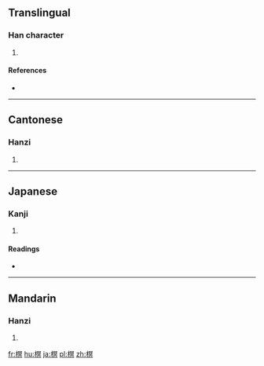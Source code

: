 ==Translingual==

===Han character===
{{Han char|rn=75|rad=木|as=10|sn=14|four=47980|canj=DBAC}}

# {{defn|Han|sort=木10}}

====References====
* {{Han ref|kx=0543.230|dkj=15244|dj=0931.100|hdz=21270.110|uh=69A0|ud=27040|bh=E240|bd=57920}}

----

==Cantonese==

===Hanzi===
{{yue-hanzi|jyut=|y=ming4}}

# {{defn|lang=yue|sort=木10}}

----

==Japanese==

===Kanji===
{{ja-kanji|grade=|rs=木10}}

# {{defn|lang=ja|sort=木10}}

====Readings====
* {{ja-readings|on=[[べい]] (bei), [[みょう]] (myō)|kun=}}

----

==Mandarin==

===Hanzi===
{{cmn-hanzi|pin=[[mīng]] ([[ming1]])|wg=ming<sup>1</sup>}}

# {{defn|lang=cmn|sort=木10}}

[[fr:榠]]
[[hu:榠]]
[[ja:榠]]
[[pl:榠]]
[[zh:榠]]